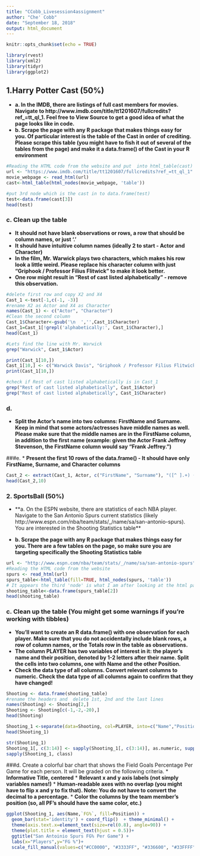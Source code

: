 ```yaml
---
title: "CCobb_Livesession4assignment"
author: "Che' Cobb"
date: "September 18, 2018"
output: html_document
---
```


```r
knitr::opts_chunk$set(echo = TRUE)

```

```r
library(rvest)
library(xml2)
library(tidyr)
library(ggplot2)
```

## 1.Harry Potter Cast (50%)  
* **a. In the IMDB, there are listings of full cast members for movies. Navigate to http://www.imdb.com/title/tt1201607/fullcredits?ref_=tt_ql_1. Feel free to View Source to get a good idea of what the page looks like in code.**   
* **b. Scrape the page with any R package that makes things easy for you. Of particular interest is the table of the Cast in order of crediting. Please scrape this table (you might have to fish it out of several of the tables from the page) and make it a data.frame() of the Cast in your R environment**  

```r
#Reading the HTML code from the website and put  into html_table(cast)
url <- "https://www.imdb.com/title/tt1201607/fullcredits?ref_=tt_ql_1"
movie_webpage <- read_html(url)
cast<-html_table(html_nodes(movie_webpage, 'table'))

#put 3rd node which is the cast in to data.frame(test)
test<-data.frame(cast[3])
head(test)


```

### c. Clean up the table  
* **It should not have blank observations or rows, a row that should be column names, or just '.'**  
* **It should have intuitive column names (ideally 2 to start - Actor and Character)**
* **In the film, Mr. Warwick plays two characters, which makes his row look a little weird. Please replace his character column with just "Griphook / Professor Filius Flitwick" to make it look better.**
* **One row might result in "Rest of cast listed alphabetically" - remove this observation.**
 
```r
#delete first row and copy X2 and X4
Cast_1 <-test[-1,c(-1, -3)]
#rename X2 as Actor and X4 as Character
names(Cast_1) <- c("Actor", "Character")
#Clean the second column
Cast_1$Character<-gsub('\n  ','',Cast_1$Character)
Cast_1=Cast_1[!grepl('alphabetically:', Cast_1$Character),]
head(Cast_1)
```

```r
#Lets find the line with Mr. Warwick
grep("Warwick", Cast_1$Actor)

print(Cast_1[10,])
Cast_1[10,] <- c("Warwick Davis", "Griphook / Professor Filius Flitwick")
print(Cast_1[10,])
```



```r
#check if Rest of cast listed alphabetically is in Cast_1
grep("Rest of cast listed alphabetically", Cast_1$Actor)
grep("Rest of cast listed alphabetically", Cast_1$Character)
```
### d.
* **Split the Actor's name into two columns: FirstName and Surname. Keep in mind that some actors/actresses have middle names as well. Please make sure that the middle names are in the FirstName column, in addition to the first name (example: given the Actor Frank Jeffrey Stevenson, the FirstName column would say "Frank Jeffrey.")**

###e.
* **Present the first 10 rows of the data.frame() - It should have only FirstName, Surname, and Character columns**
 

```r
Cast_2 <- extract(Cast_1, Actor, c("FirstName", "Surname"), "([^ ].+) (.*)")
head(Cast_2,10)

```

### 2. SportsBall (50%) 
* **a. On the ESPN website, there are statistics of each NBA player. Navigate to the San Antonio Spurs current statistics (likely http://www.espn.com/nba/team/stats/_/name/sa/san-antonio-spurs). You are interested in the Shooting Statistics table**
 
* **b. Scrape the page with any R package that makes things easy for you. There are a few tables on the page, so make sure you are targeting specifically the Shooting Statistics table**
 
```r
url <- "http://www.espn.com/nba/team/stats/_/name/sa/san-antonio-spurs"
#Reading the HTML code from the website
spurs <- read_html(url)
spurs_table<-html_table(fill=TRUE, html_nodes(spurs, 'table'))
# It appears the third 'node' is what I am after looking at the html page.
shooting_table<-data.frame(spurs_table[2])
head(shooting_table)
```


### c. Clean up the table (You might get some warnings if you're working with tibbles)
* **You'll want to create an R data.frame() with one observation for each player. Make sure that you do not accidentally include blank rows, a row of column names, or the Totals row in the table as observations.**
* **The column PLAYER has two variables of interest in it: the player's name and their position, denoted by 1-2 letters after their name. Split the cells into two columns, one with Name and the other Position.**
* **Check the data type of all columns. Convert relevant columns to numeric. Check the data type of all columns again to confirm that they have changed!**
```r
Shooting <- data.frame(shooting_table)
#rename the headers and  delete 1st, 2nd and the last lines
names(Shooting) <- Shooting[2,]
Shooting <- Shooting[c(-1,-2,-20),]
head(Shooting)

```


```r
Shooting_1 <-separate(data=Shooting, col=PLAYER, into=c("Name","Position"), sep = "\\,")
head(Shooting_1)
```


```r
str(Shooting_1)
Shooting_1[, c(3:14)] <- sapply(Shooting_1[, c(3:14)], as.numeric, suppressWarnings(as.numeric(c("1", "2", "X"))))
sapply(Shooting_1, class)
```
###d. Create a colorful bar chart that shows the Field Goals Percentage Per Game for each person. It will be graded on the following criteria.
* **Informative Title, centered**
* **Relevant x and y axis labels (not simply variables names!)** 
* **Human-readable axes with no overlap (you might have to flip x and y to fix that). Note: You do not have to convert the decimal to a percentage.**
* **Color the columns by the team member's position (so, all PF's should have the same color, etc.)**

```r
ggplot(Shooting_1, aes(Name,`FG%`, fill=Position)) + 
  geom_bar(stat='identity') + coord_flip()  + theme_minimal() +
  theme(axis.text.x=element_text(size=rel(0.8), angle=90)) +
  theme(plot.title = element_text(hjust = 0.5))+
  ggtitle("San Antoinio Spurs FG% Per Game") +
  labs(x="Players",y="FG %")+
  scale_fill_manual(values=c("#CC0000", "#3333FF", "#336600", "#33FFFF", "#777777", "#551100"))


```


